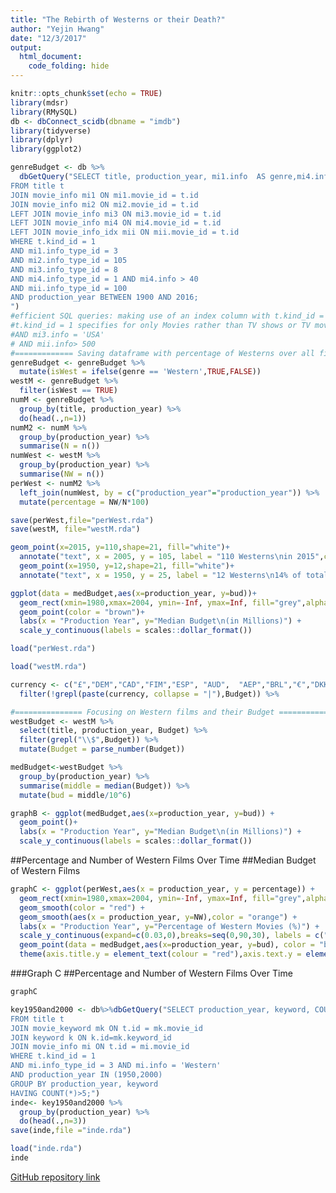 ```yaml
---
title: "The Rebirth of Westerns or their Death?"
author: "Yejin Hwang"
date: "12/3/2017"
output: 
  html_document:
    code_folding: hide
---
```


```r
knitr::opts_chunk$set(echo = TRUE)
library(mdsr)
library(RMySQL)
db <- dbConnect_scidb(dbname = "imdb")
library(tidyverse)
library(dplyr)
library(ggplot2)
```

```r
genreBudget <- db %>%
  dbGetQuery("SELECT title, production_year, mi1.info  AS genre,mi4.info AS Runtime, mi2.info AS Budget, mii.info AS Votes
FROM title t
JOIN movie_info mi1 ON mi1.movie_id = t.id
JOIN movie_info mi2 ON mi2.movie_id = t.id
LEFT JOIN movie_info mi3 ON mi3.movie_id = t.id
LEFT JOIN movie_info mi4 ON mi4.movie_id = t.id
LEFT JOIN movie_info_idx mii ON mii.movie_id = t.id
WHERE t.kind_id = 1
AND mi1.info_type_id = 3
AND mi2.info_type_id = 105
AND mi3.info_type_id = 8 
AND mi4.info_type_id = 1 AND mi4.info > 40
AND mii.info_type_id = 100
AND production_year BETWEEN 1900 AND 2016;
")
#efficient SQL queries: making use of an index column with t.kind_id = 1
#t.kind_id = 1 specifies for only Movies rather than TV shows or TV movies
#AND mi3.info = 'USA'
# AND mii.info> 500
#============= Saving dataframe with percentage of Westerns over all films =======
genreBudget <- genreBudget %>%
  mutate(isWest = ifelse(genre == 'Western',TRUE,FALSE))
westM <- genreBudget %>%
  filter(isWest == TRUE)
numM <- genreBudget %>%
  group_by(title, production_year) %>%
  do(head(.,n=1))
numM2 <- numM %>%
  group_by(production_year) %>%
  summarise(N = n())
numWest <- westM %>%
  group_by(production_year) %>%
  summarise(NW = n())
perWest <- numM2 %>%
  left_join(numWest, by = c("production_year"="production_year")) %>%
  mutate(percentage = NW/N*100)
```
```r
save(perWest,file="perWest.rda")
save(westM, file="westM.rda")

geom_point(x=2015, y=110,shape=21, fill="white")+
  annotate("text", x = 2005, y = 105, label = "110 Westerns\nin 2015",colour = "navy", size = 3,family = "PT Sans") +
  geom_point(x=1950, y=12,shape=21, fill="white")+
  annotate("text", x = 1950, y = 25, label = "12 Westerns\n14% of total\nin 1950",colour = "navy", size = 3,family = "PT Sans")+
```
```r
ggplot(data = medBudget,aes(x=production_year, y=bud))+
  geom_rect(xmin=1980,xmax=2004, ymin=-Inf, ymax=Inf, fill="grey",alpha=0.05)+
  geom_point(color = "brown")+ 
  labs(x = "Production Year", y="Median Budget\n(in Millions)") +
  scale_y_continuous(labels = scales::dollar_format())
```

```r
load("perWest.rda")
```

```r
load("westM.rda")
```
```r
currency <- c("£","DEM","CAD","FIM","ESP", "AUD",  "AEP","BRL","€","DKK","MXN", "CNY","HRK","NZD", "HKD", "INR","CLP", "ILS","NOK", "RUR","CZK", "ZAR","ARS", "MAD","ITL","FRF","SEK")
  filter(!grepl(paste(currency, collapse = "|"),Budget)) %>%

```
```r
#=============== Focusing on Western films and their Budget =============
westBudget <- westM %>%
  select(title, production_year, Budget) %>%
  filter(grepl("\\$",Budget)) %>%
  mutate(Budget = parse_number(Budget)) 

medBudget<-westBudget %>%
  group_by(production_year) %>%
  summarise(middle = median(Budget)) %>%
  mutate(bud = middle/10^6)

graphB <- ggplot(medBudget,aes(x=production_year, y=bud)) +
  geom_point()+ 
  labs(x = "Production Year", y="Median Budget\n(in Millions)") +
  scale_y_continuous(labels = scales::dollar_format())
```
##Percentage and Number of Western Films Over Time
##Median Budget of Western Films 

```r
graphC <- ggplot(perWest,aes(x = production_year, y = percentage)) + 
  geom_rect(xmin=1980,xmax=2004, ymin=-Inf, ymax=Inf, fill="grey",alpha=0.05)+
  geom_smooth(color = "red") +
  geom_smooth(aes(x = production_year, y=NW),color = "orange") + 
  labs(x = "Production Year", y="Percentage of Western Movies (%)") + 
  scale_y_continuous(expand=c(0.03,0),breaks=seq(0,90,30), labels = c("0%","30%","60%","90%"),sec.axis = sec_axis(~.*1, name = "Number of Western Movies"))+ 
  geom_point(data = medBudget,aes(x=production_year, y=bud), color = "brown")+ 
  theme(axis.title.y = element_text(colour = "red"),axis.text.y = element_text(color = "red"), axis.text.y.right = element_text(color = "orange"),axis.title.y.right = element_text(colour = "orange"))
```
###Graph C
##Percentage and Number of Western Films Over Time
```r
graphC
```
```r
key1950and2000 <- db%>%dbGetQuery("SELECT production_year, keyword, COUNT(*)
FROM title t
JOIN movie_keyword mk ON t.id = mk.movie_id
JOIN keyword k ON k.id=mk.keyword_id
JOIN movie_info mi ON t.id = mi.movie_id
WHERE t.kind_id = 1
AND mi.info_type_id = 3 AND mi.info = 'Western'
AND production_year IN (1950,2000)
GROUP BY production_year, keyword
HAVING COUNT(*)>5;")
inde<- key1950and2000 %>%
  group_by(production_year) %>%
  do(head(.,n=3))
save(inde,file ="inde.rda")
```
```r
load("inde.rda")
inde
```



[GitHub repository link](https://github.com/yejhwang/mp4_DataJournalism.git)


